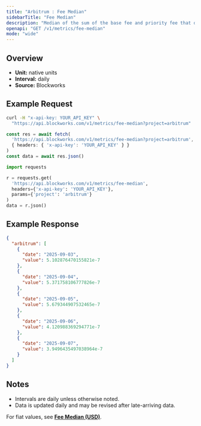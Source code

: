 ```yaml
---
title: "Arbitrum : Fee Median"
sidebarTitle: "Fee Median"
description: "Median of the sum of the base fee and priority fee that day in native chain token"
openapi: "GET /v1/metrics/fee-median"
mode: "wide"
---
```


## Overview

- **Unit:** native units
- **Interval:** daily
- **Source:** Blockworks

## Example Request

<CodeGroup>

```bash cURL
curl -H "x-api-key: YOUR_API_KEY" \
  "https://api.blockworks.com/v1/metrics/fee-median?project=arbitrum"
```

```typescript TypeScript
const res = await fetch(
  'https://api.blockworks.com/v1/metrics/fee-median?project=arbitrum',
  { headers: { 'x-api-key': 'YOUR_API_KEY' } }
)
const data = await res.json()
```

```python Python
import requests

r = requests.get(
  'https://api.blockworks.com/v1/metrics/fee-median',
  headers={'x-api-key': 'YOUR_API_KEY'},
  params={'project': 'arbitrum'}
)
data = r.json()
```

</CodeGroup>

## Example Response

```json
{
  "arbitrum": [
    {
      "date": "2025-09-03",
      "value": 5.102876470155821e-7
    },
    {
      "date": "2025-09-04",
      "value": 5.371758106777826e-7
    },
    {
      "date": "2025-09-05",
      "value": 5.679344907532465e-7
    },
    {
      "date": "2025-09-06",
      "value": 4.120988369294771e-7
    },
    {
      "date": "2025-09-07",
      "value": 3.9496435497038964e-7
    }
  ]
}
```

## Notes
- Intervals are daily unless otherwise noted.
- Data is updated daily and may be revised after late-arriving data.


<Note>For fiat values, see **[Fee Median (USD)](./fee-median-usd)**.</Note>